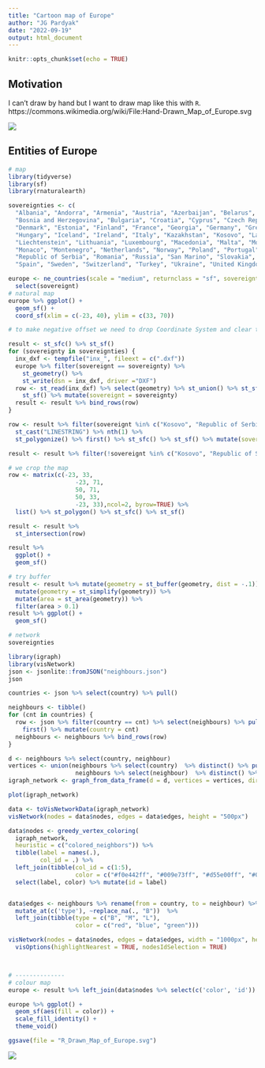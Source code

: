 ```yaml
---
title: "Cartoon map of Europe"
author: "JG Pardyak"
date: "2022-09-19"
output: html_document
---
```


```r
knitr::opts_chunk$set(echo = TRUE)
```

## Motivation

I can't draw by hand but I want to draw map like this with `R`. https://commons.wikimedia.org/wiki/File:Hand-Drawn_Map_of_Europe.svg 

![](Hand-Drawn_Map_of_Europe.svg) 

## Entities of Europe 

```r
# map
library(tidyverse)
library(sf)
library(rnaturalearth)

sovereignties <- c(
  "Albania", "Andorra", "Armenia", "Austria", "Azerbaijan", "Belarus", "Belgium",
  "Bosnia and Herzegovina", "Bulgaria", "Croatia", "Cyprus", "Czech Republic", 
  "Denmark", "Estonia", "Finland", "France", "Georgia", "Germany", "Greece", 
  "Hungary", "Iceland", "Ireland", "Italy", "Kazakhstan", "Kosovo", "Latvia", 
  "Liechtenstein", "Lithuania", "Luxembourg", "Macedonia", "Malta", "Moldova",
  "Monaco", "Montenegro", "Netherlands", "Norway", "Poland", "Portugal",
  "Republic of Serbia", "Romania", "Russia", "San Marino", "Slovakia", "Slovenia",
  "Spain", "Sweden", "Switzerland", "Turkey", "Ukraine", "United Kingdom", "Vatican")

europe <- ne_countries(scale = "medium", returnclass = "sf", sovereignty = sovereignties) %>%
  select(sovereignt)
# natural map
europe %>% ggplot() +
  geom_sf() +
  coord_sf(xlim = c(-23, 40), ylim = c(33, 70)) 

# to make negative offset we need to drop Coordinate System and clear the geometries

result <- st_sfc() %>% st_sf()
for (sovereignty in sovereignties) {
  inx_dxf <- tempfile("inx_", fileext = c(".dxf"))
  europe %>% filter(sovereignt == sovereignty) %>%
    st_geometry() %>%
    st_write(dsn = inx_dxf, driver ="DXF")
  row <- st_read(inx_dxf) %>% select(geometry) %>% st_union() %>% st_sfc() %>% 
    st_sf() %>% mutate(sovereignt = sovereignty)
  result <- result %>% bind_rows(row)
}

row <- result %>% filter(sovereignt %in% c("Kosovo", "Republic of Serbia")) %>% st_union() %>%
  st_cast("LINESTRING") %>% nth(1) %>% 
  st_polygonize() %>% first() %>% st_sfc() %>% st_sf() %>% mutate(sovereignt = "Republic of Serbia") 

result <- result %>% filter(!sovereignt %in% c("Kosovo", "Republic of Serbia")) %>% bind_rows(row)

# we crop the map
row <- matrix(c(-23, 33,
                   -23, 71,
                   50, 71,
                   50, 33,
                   -23, 33),ncol=2, byrow=TRUE) %>%
  list() %>% st_polygon() %>% st_sfc() %>% st_sf()

result <- result %>%
  st_intersection(row)

result %>% 
  ggplot() +
  geom_sf() 

# try buffer
result <- result %>% mutate(geometry = st_buffer(geometry, dist = -.1)) %>%
  mutate(geometry = st_simplify(geometry)) %>%
  mutate(area = st_area(geometry)) %>%
  filter(area > 0.1) 
result %>% ggplot() +
  geom_sf() 

# network
sovereignties

library(igraph)
library(visNetwork)
json <- jsonlite::fromJSON("neighbours.json")
json

countries <- json %>% select(country) %>% pull()

neighbours <- tibble()
for (cnt in countries) {
  row <- json %>% filter(country == cnt) %>% select(neighbours) %>% pull() %>% 
    first() %>% mutate(country = cnt)
  neighbours <- neighbours %>% bind_rows(row)
}

d <- neighbours %>% select(country, neighbour)
vertices <- union(neighbours %>% select(country)  %>% distinct() %>% pull(),
                   neighbours %>% select(neighbour)  %>% distinct() %>% pull())
igraph_network <- graph_from_data_frame(d = d, vertices = vertices, directed = F)

plot(igraph_network)

data <- toVisNetworkData(igraph_network)
visNetwork(nodes = data$nodes, edges = data$edges, height = "500px")

data$nodes <- greedy_vertex_coloring(
  igraph_network, 
  heuristic = c("colored_neighbors")) %>% 
  tibble(label = names(.),
         col_id = .) %>%
  left_join(tibble(col_id = c(1:5),
                   color = c("#f0e442ff", "#009e73ff", "#d55e00ff", "#0072b2ff", "#44b9bfff"))) %>%
  select(label, color) %>% mutate(id = label)


data$edges <- neighbours %>% rename(from = country, to = neighbour) %>% 
  mutate_at(c('type'), ~replace_na(., "B"))  %>%
  left_join(tibble(type = c("B", "M", "L"),
                   color = c("red", "blue", "green")))

visNetwork(nodes = data$nodes, edges = data$edges, width = "1000px", height = "1000px") %>% 
  visOptions(highlightNearest = TRUE, nodesIdSelection = TRUE)



# --------------
# colour map
europe <- result %>% left_join(data$nodes %>% select(c('color', 'id')) %>% rename(sovereignt = id))

europe %>% ggplot() +
  geom_sf(aes(fill = color)) +
  scale_fill_identity() +
  theme_void()

ggsave(file = "R_Drawn_Map_of_Europe.svg")

```

![](R_Drawn_Map_of_Europe.svg) 
